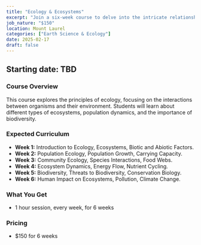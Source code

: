 ```yaml
---
title: "Ecology & Ecosystems"
excerpt: "Join a six-week course to delve into the intricate relationships between organisms and their environment, exploring the dynamics of ecosystems and the importance of biodiversity."
job_nature: "$150"
location: Mount Laurel
categories: ["Earth Science & Ecology"]
date: 2025-02-17
draft: false
---
```


## Starting date: TBD

### Course Overview

This course explores the principles of ecology, focusing on the interactions between organisms and their environment. Students will learn about different types of ecosystems, population dynamics, and the importance of biodiversity.

### Expected Curriculum

* **Week 1:** Introduction to Ecology,  Ecosystems,  Biotic and Abiotic Factors.
* **Week 2:** Population Ecology,  Population Growth,  Carrying Capacity.
* **Week 3:** Community Ecology,  Species Interactions,  Food Webs.
* **Week 4:**  Ecosystem Dynamics,  Energy Flow,  Nutrient Cycling.
* **Week 5:** Biodiversity,  Threats to Biodiversity,  Conservation Biology.
* **Week 6:**  Human Impact on Ecosystems,  Pollution,  Climate Change.

### What You Get

- 1 hour session, every week, for 6 weeks

### Pricing
- $150 for 6 weeks